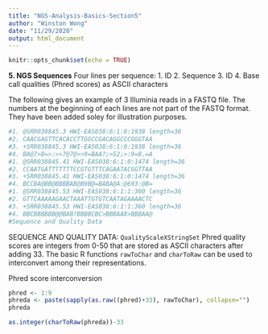 ```yaml
---
title: "NGS-Analysis-Basics-Section5"
author: "Winston Wong"
date: "11/29/2020"
output: html_document
---
```


```r
knitr::opts_chunk$set(echo = TRUE)
```

__5. NGS Sequences__
Four lines per sequence:
1. ID
2. Sequence
3. ID
4. Base call qualities (Phred scores) as ASCII characters

The following gives an example of 3 Illuminia reads in a FASTQ file. The numbers at the beginning of each lines are not part of the FASTQ format. They have been added soley for illustration purposes.
```r
#1. @SRR038845.3 HWI-EAS038:6:1:0:1938 length=36
#2. CAACGAGTTCACACCTTGGCCGACAGGCCCGGGTAA
#3. +SRR038845.3 HWI-EAS038:6:1:0:1938 length=36
#4. BA@7>B=>:>>7@7@>>9=BAA?;>52;>:9=8.=A
#1. @SRR038845.41 HWI-EAS038:6:1:0:1474 length=36
#2. CCAATGATTTTTTTCCGTGTTTCAGAATACGGTTAA
#3. +SRR038845.41 HWI-EAS038:6:1:0:1474 length=36
#4. BCCBA@BB@BBBBAB@B9B@=BABA@A:@693:@B=
#1. @SRR038845.53 HWI-EAS038:6:1:1:360 length=36
#2. GTTCAAAAAGAACTAAATTGTGTCAATAGAAAACTC
#3. +SRR038845.53 HWI-EAS038:6:1:1:360 length=36
#4. BBCBBBBBB@@BAB?BBBBCBC>BBBAA8>BBBAA@
#Sequence and Quality Data
```

SEQUENCE AND QUALITY DATA: `QualityScaleXStringSet`
Phred quality scores are integers from 0-50 that are stored as ASCII characters after adding 33. The basic R functions `rawToChar` and `charToRaw` can be used to interconvert among their representations.

Phred score interconversion
```r
phred <- 1:9
phreda <- paste(sapply(as.raw((phred)+33), rawToChar), collapse="")
phreda
```

```r
as.integer(charToRaw(phreda))-33
```


